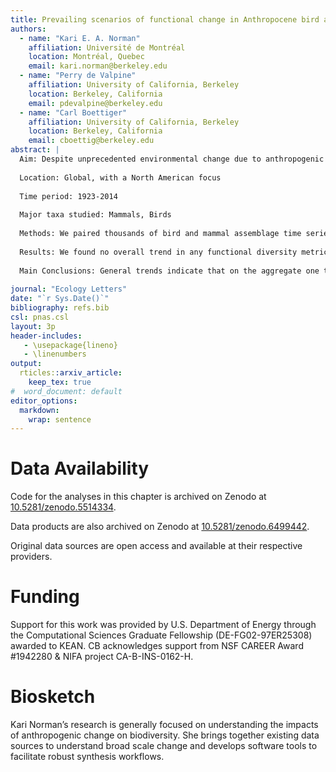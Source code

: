 ```yaml
---
title: Prevailing scenarios of functional change in Anthropocene bird and mammal communities
authors:
  - name: "Kari E. A. Norman"
    affiliation: Université de Montréal
    location: Montréal, Quebec
    email: kari.norman@berkeley.edu
  - name: "Perry de Valpine"
    affiliation: University of California, Berkeley
    location: Berkeley, California
    email: pdevalpine@berkeley.edu
  - name: "Carl Boettiger"
    affiliation: University of California, Berkeley
    location: Berkeley, California
    email: cboettig@berkeley.edu
abstract: |
  Aim: Despite unprecedented environmental change due to anthropogenic pressure, recent work has found increasing species turnover but no overall trend in species diversity through time at the local scale. Functional diversity provides a potentially powerful alternative approach for understanding community composition by linking shifts in species identity to mechanisms of ecosystem processes. Here we present the first multi-taxa, multi-system analysis of functional change through time.
  
  Location: Global, with a North American focus
  
  Time period: 1923-2014
  
  Major taxa studied: Mammals, Birds
  
  Methods: We paired thousands of bird and mammal assemblage time series from the BioTIME database with existing trait data representative of a species' functional role to reconstruct time series of functional diversity metrics. Using generalized linear mixed models we estimated general trends in those metrics and trends for individual studies.
  
  Results: We found no overall trend in any functional diversity metric, despite data replicating species-based patterns of constant richness with increasing turnover. The lack of trend held even after correcting for changes in species richness. At the study-level, there were also a substantial number of time series exhibiting no species or functional change, however the majority of studies showed a shift in a species or functional metric. 
  
  Main Conclusions: General trends indicate that on the aggregate one type of functional shift is not more prevalant than the other across many taxa, biomes, and realms. At the study-level, we identified four prevailing scenarios of species and functional change, which showed links to the duration of the observation window. With no one prevailing scenario of change, it will be critical to link change scenarios to drivers of change, particularly to identify communities with capacity to resist drivers from those not experiencing substantial pressure from a driver.
  
journal: "Ecology Letters"
date: "`r Sys.Date()`"
bibliography: refs.bib
csl: pnas.csl
layout: 3p
header-includes:
   - \usepackage{lineno}
   - \linenumbers
output: 
  rticles::arxiv_article:
    keep_tex: true
#  word_document: default
editor_options: 
  markdown: 
    wrap: sentence
---
```



# Data Availability

Code for the analyses in this chapter is archived on Zenodo at [10.5281/zenodo.5514334](https://doi.org/10.5281/zenodo.5514334).

Data products are also archived on Zenodo at [10.5281/zenodo.6499442](https://doi.org/10.5281/zenodo.6499442).

Original data sources are open access and available at their respective providers.

# Funding

Support for this work was provided by U.S. Department of Energy through the Computational Sciences Graduate Fellowship (DE-FG02-97ER25308) awarded to KEAN. CB acknowledges support from NSF CAREER Award #1942280 & NIFA project CA-B-INS-0162-H.

# Biosketch

Kari Norman’s research is generally focused on understanding the impacts of anthropogenic change on biodiversity. She brings together existing data sources to understand broad scale change and develops software tools to facilitate robust synthesis workflows. 
